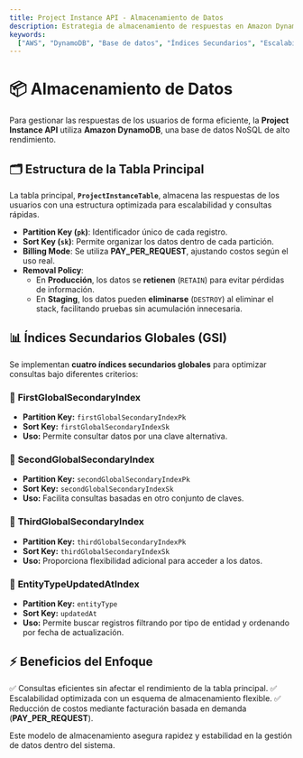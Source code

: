 ```yaml
---
title: Project Instance API - Almacenamiento de Datos
description: Estrategia de almacenamiento de respuestas en Amazon DynamoDB para la Project Instance API.
keywords:
  ["AWS", "DynamoDB", "Base de datos", "Índices Secundarios", "Escalabilidad"]
---
```


# 📦 Almacenamiento de Datos

Para gestionar las respuestas de los usuarios de forma eficiente, la **Project Instance API** utiliza **Amazon DynamoDB**, una base de datos NoSQL de alto rendimiento.

## 🗂 Estructura de la Tabla Principal

La tabla principal, **`ProjectInstanceTable`**, almacena las respuestas de los usuarios con una estructura optimizada para escalabilidad y consultas rápidas.

- **Partition Key (`pk`)**: Identificador único de cada registro.
- **Sort Key (`sk`)**: Permite organizar los datos dentro de cada partición.
- **Billing Mode**: Se utiliza **PAY_PER_REQUEST**, ajustando costos según el uso real.
- **Removal Policy**:
  - En **Producción**, los datos se **retienen** (`RETAIN`) para evitar pérdidas de información.
  - En **Staging**, los datos pueden **eliminarse** (`DESTROY`) al eliminar el stack, facilitando pruebas sin acumulación innecesaria.

## 📊 Índices Secundarios Globales (GSI)

Se implementan **cuatro índices secundarios globales** para optimizar consultas bajo diferentes criterios:

### 🔹 **FirstGlobalSecondaryIndex**

- **Partition Key:** `firstGlobalSecondaryIndexPk`
- **Sort Key:** `firstGlobalSecondaryIndexSk`
- **Uso:** Permite consultar datos por una clave alternativa.

### 🔹 **SecondGlobalSecondaryIndex**

- **Partition Key:** `secondGlobalSecondaryIndexPk`
- **Sort Key:** `secondGlobalSecondaryIndexSk`
- **Uso:** Facilita consultas basadas en otro conjunto de claves.

### 🔹 **ThirdGlobalSecondaryIndex**

- **Partition Key:** `thirdGlobalSecondaryIndexPk`
- **Sort Key:** `thirdGlobalSecondaryIndexSk`
- **Uso:** Proporciona flexibilidad adicional para acceder a los datos.

### 🔹 **EntityTypeUpdatedAtIndex**

- **Partition Key:** `entityType`
- **Sort Key:** `updatedAt`
- **Uso:** Permite buscar registros filtrando por tipo de entidad y ordenando por fecha de actualización.

## ⚡ Beneficios del Enfoque

✅ Consultas eficientes sin afectar el rendimiento de la tabla principal.
✅ Escalabilidad optimizada con un esquema de almacenamiento flexible.
✅ Reducción de costos mediante facturación basada en demanda (**PAY_PER_REQUEST**).

Este modelo de almacenamiento asegura rapidez y estabilidad en la gestión de datos dentro del sistema.
